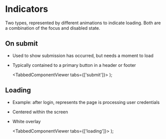 
# Indicators

Two types, represented by different animations to indicate loading. Both are a combination of the focus and disabled state.  

## On submit

- Used to show submission has occurred, but needs a moment to load 
- Typically contained to a primary button in a header or footer 

    <TabbedComponentViewer tabs={['submit']}>
        <Submit color="B500" size={24}/> 
    </TabbedComponentViewer>
  );

<SubmitExample />

## Loading

- Example: after login, represents the page is processing user credentials  
- Centered within the screen  
- White overlay 

    <TabbedComponentViewer tabs={['loading']}>
        <Loading color="D500" size={40}/> 
    </TabbedComponentViewer>
  );

<LoadingExample />